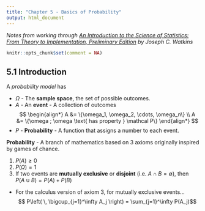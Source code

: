 ---
title: "Chapter 5 - Basics of Probability"
output: html_document
---

*Notes from working through [An Introduction to the Science of Statistics: From Theory to Implementation, Preliminary Edition](https://www.math.arizona.edu/~jwatkins/statbook.pdf) by Joseph C. Watkins*

```{r setup, include=FALSE}
knitr::opts_chunk$set(comment = NA)
```

## 5.1 Introduction

A *probability model* has

* $\Omega$ - The **sample space**, the set of possible outcomes.
* $A$ - An **event** - A collection of outcomes
$$
\begin{align*}
A &= \{\omega_1, \omega_2, \cdots, \omega_n\} \\
A &= \{\omega ; \omega \text{ has property } \mathcal P\}
\end{align*}
$$
* $P$ - **Probability** - A function that assigns a number to each event.

**Probability** - A branch of mathematics based on 3 axioms originally inspired by games of chance.

1. $P(A) \geq 0$
2. $P(\Omega) = 1$
3. If two events are **mutually exclusive** or **disjoint** (i.e. $A \cap B = \emptyset$), then $P(A \cup B) = P(A) + P(B)$
*  For the calculus version of axiom 3, for mutually exclusive events...
$$ P\left( \, \bigcup_{j=1}^\infty A_j \right) = \sum_{j=1}^\infty P(A_j)$$

